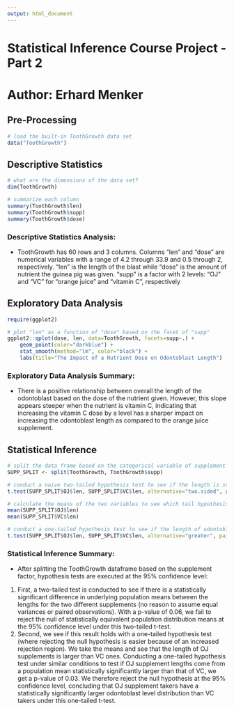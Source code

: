 ```yaml
---
output: html_document
---
```

Statistical Inference Course Project - Part 2
====================================================
Author: Erhard Menker
====================================================

## Pre-Processing

```r
# load the built-in ToothGrowth data set
data("ToothGrowth")
```

## Descriptive Statistics

```r
# what are the dimensions of the data set?
dim(ToothGrowth)

# summarize each column
summary(ToothGrowth$len)
summary(ToothGrowth$supp)
summary(ToothGrowth$dose)
```

### Descriptive Statistics Analysis:
- ToothGrowth has 60 rows and 3 columns. Columns "len" and "dose" are numerical variables with a range of 4.2 through 33.9 and 0.5 through 2, respectively. "len" is the length of the blast while "dose" is the amount of nutrient the guinea pig was given. "supp" is a factor with 2 levels: "OJ" and "VC" for "orange juice" and "vitamin C", respectively

## Exploratory Data Analysis

```r
require(ggplot2)

# plot "len" as a function of "dose" based on the facet of "supp"
ggplot2::qplot(dose, len, data=ToothGrowth, facets=supp~.) +
    geom_point(color="darkblue") +
    stat_smooth(method="lm", color="black") +
    labs(title="The Impact of a Nutrient Dose on Odontoblast Length")
```

### Exploratory Data Analysis Summary:
- There is a positive relationship between overall the length of the odontoblast based on the dose of the nutrient given. However, this slope appears steeper when the nutrient is vitamin C, indicating that increasing the vitamin C dose by a level has a sharper impact on increasing the odontoblast length as compared to the orange juice supplement.

## Statistical Inference

```r
# split the data frame based on the categorical variable of supplement (30 observations each)
SUPP_SPLIT <- split(ToothGrowth, ToothGrowth$supp)

# conduct a naive two-tailed hypothesis test to see if the length is statisically different based on the supplement type
t.test(SUPP_SPLIT$OJ$len, SUPP_SPLIT$VC$len, alternative="two.sided", paired=FALSE, var.equal=FALSE)$p.val

# calculate the means of the two variables to see which tail hypothesis test should be run
mean(SUPP_SPLIT$OJ$len)
mean(SUPP_SPLIT$VC$len)

# conduct a one-tailed hypothesis test to see if the length of odontoblast is statistically significantly larger for OJ than VC supplement takers
t.test(SUPP_SPLIT$OJ$len, SUPP_SPLIT$VC$len, alternative="greater", paired=FALSE, var.equal=FALSE)$p.val
```

### Statistical Inference Summary:
- After splitting the ToothGrowth dataframe based on the supplement factor, hypothesis tests are executed at the 95% confidence level: 
1) First, a two-tailed test is conducted to see if there is a statistically significant difference in underlying population means between the lengths for the two different supplements (no reason to assume equal variances or paired observations). With a p-value of 0.06, we fail to reject the null of statistically equivalent population distribution means at the 95% confidence level under this two-tailed t-test.
2) Second, we see if this result holds with a one-tailed hypothesis test (where rejecting the null hypothesis is easier because of an increased rejection region). We take the means and see that the length of OJ supplements is larger than VC ones. Conducting a one-tailed hypothesis test under similar conditions to test if OJ supplement lengths come from a population mean statistically significantly larger than that of VC, we get a p-value of 0.03. We therefore reject the null hypothesis at the 95% confidence level, concluding that OJ supplement takers have a statistically significantly larger odontoblast level distribution than VC takers under this one-tailed t-test.